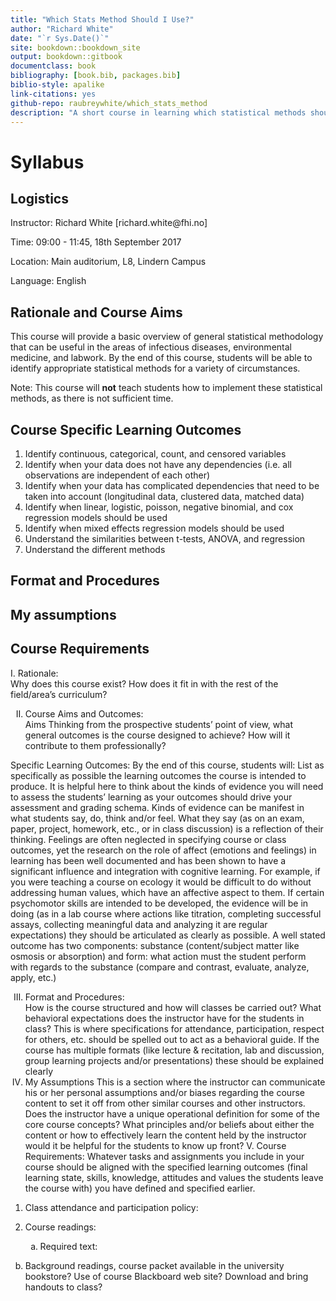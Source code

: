 ```yaml
--- 
title: "Which Stats Method Should I Use?"
author: "Richard White"
date: "`r Sys.Date()`"
site: bookdown::bookdown_site
output: bookdown::gitbook
documentclass: book
bibliography: [book.bib, packages.bib]
biblio-style: apalike
link-citations: yes
github-repo: raubreywhite/which_stats_method
description: "A short course in learning which statistical methods should be applied where."
---
```


# Syllabus

## Logistics

Instructor: Richard White [richard.white@fhi.no]

Time: 09:00 - 11:45, 18th September 2017

Location: Main auditorium, L8, Lindern Campus

Language: English

## Rationale and Course Aims

This course will provide a basic overview of general statistical methodology that can be useful in the areas of infectious diseases, environmental medicine, and labwork. By the end of this course, students will be able to identify appropriate statistical methods for a variety of circumstances.

Note: This course will **not** teach students how to implement these statistical methods, as there is not sufficient time.

## Course Specific Learning Outcomes

1. Identify continuous, categorical, count, and censored variables
2. Identify when your data does not have any dependencies (i.e. all observations are independent of each other)
3. Identify when your data has complicated dependencies that need to be taken into account (longitudinal data, clustered data, matched data)
4. Identify when linear, logistic, poisson, negative binomial, and cox regression models should be used
5. Identify when mixed effects regression models should be used
6. Understand the similarities between t-tests, ANOVA, and regression
7. Understand the different methods 


## Format and Procedures

## My assumptions

## Course Requirements


I. Rationale:  
Why does this course exist? How does it fit in with the rest of the field/area’s curriculum? 

II. Course Aims and Outcomes:  
Aims
Thinking from the prospective students’ point of view, what general outcomes is the course designed to achieve? How will it contribute to them professionally?

Specific Learning Outcomes:
By the end of this course, students will: 
List as specifically as possible the learning outcomes the course is intended to produce. It is helpful here to think about the kinds of evidence you will need to assess the students’ learning as your outcomes should drive your assessment and grading schema. Kinds of evidence can be manifest in what students say, do, think and/or feel. What they say (as on an exam, paper, project, homework, etc., or in class discussion) is a reflection of their thinking. Feelings are often neglected in specifying course or class outcomes, yet the research on the role of affect (emotions and feelings) in learning has been well documented and has been shown to have a significant influence and integration with cognitive learning. For example, if you were teaching a course on ecology it would be difficult to do without addressing human values, which have an affective aspect to them. If certain psychomotor skills are intended to be developed, the evidence will be in doing (as in a lab course where actions like titration, completing successful assays, collecting meaningful data and analyzing it are regular expectations) they should be articulated as clearly as possible. A well stated outcome has two components: substance (content/subject matter like osmosis or absorption) and form: what action must the student perform with regards to the substance (compare and contrast, evaluate, analyze, apply, etc.)

III. Format and Procedures:  
How is the course structured and how will classes be carried out? What behavioral expectations does the instructor have for the students in class? This is where specifications for attendance, participation, respect for others, etc. should be spelled out to act as a behavioral guide. If the course has multiple formats (like lecture & recitation, lab and discussion, group learning projects and/or presentations) these should be explained clearly
IV.  My Assumptions
This is a section where the instructor can communicate his or her personal assumptions and/or biases regarding the course content to set it off from other similar courses and other instructors. Does the instructor have a unique operational definition for some of the core course concepts? What principles and/or beliefs about either the content or how to effectively learn the content held by the instructor would it be helpful for the students to know up front?
V. Course Requirements:  Whatever tasks and assignments you include in your course should be aligned with the specified learning outcomes (final learning state, skills, knowledge, attitudes and values the students leave the course with) you have defined and specified earlier.

1. Class attendance and participation policy:  

2. Course readings:  
 	(a) Required text: 
 
(b) Background readings, course packet available in the university bookstore? Use of course Blackboard web site? Download and bring handouts to class?
